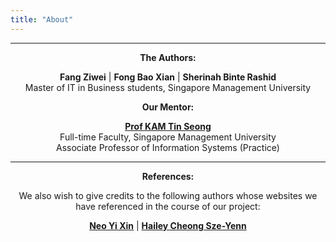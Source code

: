 ```yaml
---
title: "About"
---
```


------------------------------------------------------------------------

<center>

**The Authors:**

**Fang Ziwei** \| **Fong Bao Xian** \| **Sherinah Binte Rashid** <br>Master of IT in Business students, Singapore Management University

**Our Mentor:**

[**Prof KAM Tin Seong**](https://faculty.smu.edu.sg/profile/kam-tin-seong-486) <br>Full-time Faculty, Singapore Management University <br>Associate Professor of Information Systems (Practice)

</center>

------------------------------------------------------------------------

<center>

**References:**

We also wish to give credits to the following authors whose websites we have referenced in the course of our project:

[**Neo Yi Xin**](https://isss608-neoyixin.netlify.app/take-home_ex/take-home_ex02/take-home_ex02) \| [**Hailey Cheong Sze-Yenn**](https://isss608-ay2023-haileycsy.netlify.app/take-home_ex/take-home_ex02/take-home_ex02)

</center>
